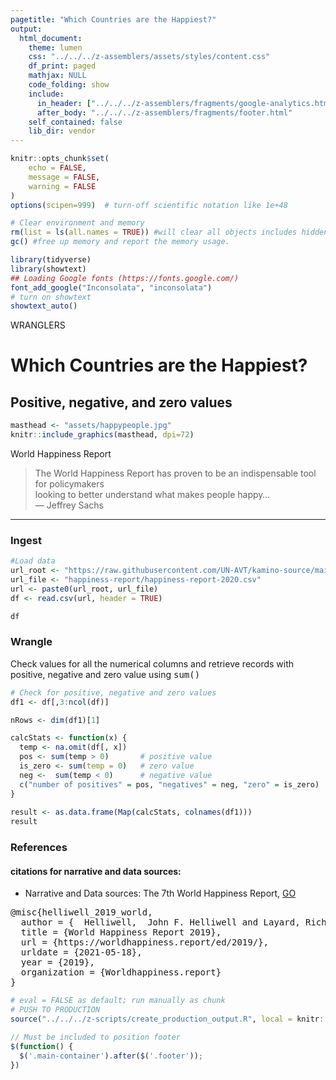 ```yaml
---
pagetitle: "Which Countries are the Happiest?"
output: 
  html_document:
    theme: lumen
    css: "../../../z-assemblers/assets/styles/content.css"
    df_print: paged
    mathjax: NULL
    code_folding: show
    include:
      in_header: ["../../../z-assemblers/fragments/google-analytics.html", "../../../z-assemblers/fragments/header.html"]
      after_body: "../../../z-assemblers/fragments/footer.html"
    self_contained: false
    lib_dir: vendor
---
```



```r

knitr::opts_chunk$set(
	echo = FALSE,
	message = FALSE,
	warning = FALSE
)
options(scipen=999)  # turn-off scientific notation like 1e+48

# Clear environment and memory
rm(list = ls(all.names = TRUE)) #will clear all objects includes hidden objects.
gc() #free up memory and report the memory usage.

library(tidyverse)
library(showtext)
## Loading Google fonts (https://fonts.google.com/)
font_add_google("Inconsolata", "inconsolata")
# turn on showtext
showtext_auto()

```

<div class="activity">
WRANGLERS  
</div>

# Which Countries are the Happiest?
## Positive, negative, and zero values

```r

masthead <- "assets/happypeople.jpg"
knitr::include_graphics(masthead, dpi=72)

```

<div class="figure-text">World Happiness Report</div>

> The World Happiness Report has proven to be an indispensable tool for policymakers \
looking to better understand what makes people happy...\
--- Jeffrey Sachs

***

### Ingest

```r

#Load data
url_root <- "https://raw.githubusercontent.com/UN-AVT/kamino-source/main/sources/0-shared/data/"
url_file <- "happiness-report/happiness-report-2020.csv"
url <- paste0(url_root, url_file)
df <- read.csv(url, header = TRUE)

df

```

### Wrangle

Check values for all the numerical columns and retrieve records with positive, negative and zero value using <kbd>sum()</kbd>

```r

# Check for positive, negative and zero values
df1 <- df[,3:ncol(df)]

nRows <- dim(df1)[1]

calcStats <- function(x) {
  temp <- na.omit(df[, x])
  pos <- sum(temp > 0)       # positive value
  is_zero <- sum(temp = 0)   # zero value
  neg <-  sum(temp < 0)      # negative value
  c("number of positives" = pos, "negatives" = neg, "zero" = is_zero)
}
  
result <- as.data.frame(Map(calcStats, colnames(df1)))
result

```
### References
#### citations for narrative and data sources:

* Narrative and Data sources: The 7th World Happiness Report, [GO](https://worldhappiness.report/ed/2019/){target="_blank"}  

<!-- or -->

<pre>
@misc{helliwell_2019_world,
  author = {  Helliwell,  John F. Helliwell and Layard, Richard  and Sachs, Jeffrey D. },
  title = {World Happiness Report 2019},
  url = {https://worldhappiness.report/ed/2019/},
  urldate = {2021-05-18},
  year = {2019},
  organization = {Worldhappiness.report}
}
</pre>



```r

# eval = FALSE as default; run manually as chunk
# PUSH TO PRODUCTION
source("../../../z-scripts/create_production_output.R", local = knitr::knit_global())

```


```js

// Must be included to position footer
$(function() {
  $('.main-container').after($('.footer'));
})

```

